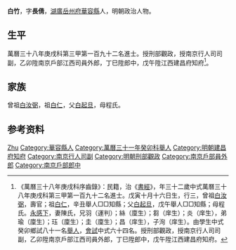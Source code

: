 {{Otheruses|other=名为白竹的其他事物|白竹}}
{{明清人物信息框
| 姓名 = 白竹
| 原名 =
| 圖片名稱= 
| 圖片大小 =
| 圖片說明 = 
| 最高職務 =
| 國家 = 大明 
| 爵位 =
| 籍貫 = [[湖廣|湖廣]][[岳州府|岳州府]][[華容縣|華容縣]]
| 族裔 = 
| 旗籍 = 
| 字號 = 
| 諡號 =
| 出生日期 = 戊寅十月十六日
| 出生地點 =
| 逝世日期 = 
| 逝世地點 =
| 墓葬 =
| 配偶 = 陳氏
| 親屬 = 
| 出身 =
* 萬曆三十八年庚戌科進士
| 經歷 =
| 著作 =  
}}
'''白竹'''{{BD|1578年||？年||}}，字'''長倩'''，[[湖廣|湖廣]][[岳州府|岳州府]][[華容縣|華容縣]]人，明朝政治人物。

== 生平 ==
萬曆三十八年庚戌科第三甲第一百九十二名進士。授刑部觀政，授南京行人司司副，乙卯陞南京戶部江西司員外郎，丁巳陞郎中，戊午陞江西建昌府知府<ref>《萬曆三十八年庚戌科序齒錄》：民籍，治《[[書經|書經]]》，年三十二歲中式萬曆三十八年庚戌科第三甲第一百九十二名進士。戊寅十月十六日生，行三，曾祖[[白汝弼|白汝弼]]，壽官；祖[[白仁|白仁]]，辛丑舉人□□知縣；父[[白起旦|白起旦]]，戊午舉人□□知縣；母程氏。[[永感下|永感下]]，妻陳氏，兄羽（運判）；絲（廩生）；芻（庠生）；炎（庠生），弟瑜（廩生）；珏（廩生）；圭（廩生）；昌（庠生），子洵（庠生）。由學生中式癸卯鄉試八十一名[[舉人|舉人]]，[[會試|會試]]中式六十四名。授刑部觀政，授南京行人司司副，乙卯陞南京戶部江西司員外郎，丁巳陞郎中，戊午陞江西建昌府知府。</ref>。

== 家族 ==
曾祖[[白汝弼|白汝弼]]，祖[[白仁|白仁]]，父[[白起旦|白起旦]]，母程氏。

== 参考资料 ==
{{reflist}}

{{萬曆三十八年庚戌科殿试金榜}}

{{Authority control}}

{{DEFAULTSORT:Bai白}}
[[Category:白姓|Zhu]]
[[Category:華容縣人|Category:華容縣人]]
[[Category:萬曆三十一年癸卯科舉人|Category:萬曆三十一年癸卯科舉人]]
[[Category:明朝建昌府知府|Category:明朝建昌府知府]]
[[Category:南京行人司副|Category:南京行人司副]]
[[Category:明朝刑部觀政|Category:明朝刑部觀政]]
[[Category:南京戶部員外郎|Category:南京戶部員外郎]]
[[Category:南京戶部郎中|Category:南京戶部郎中]]


{{明朝人物小作品}}